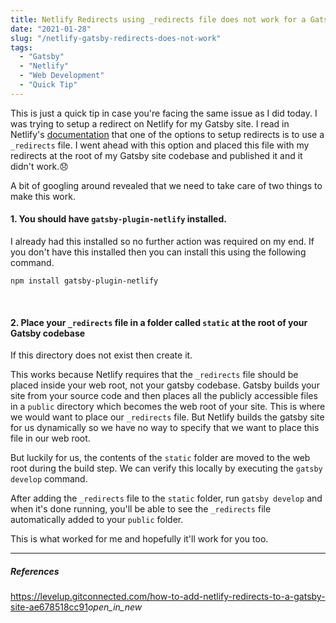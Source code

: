 ```yaml
---
title: Netlify Redirects using _redirects file does not work for a Gatsby site
date: "2021-01-28"
slug: "/netlify-gatsby-redirects-does-not-work"
tags:
  - "Gatsby"
  - "Netlify"
  - "Web Development"
  - "Quick Tip"
---
```


This is just a quick tip in case you're facing the same issue as I did today. I was trying to setup a redirect on Netlify for my Gatsby site. I read in Netlify's [documentation](https://docs.netlify.com/routing/redirects/#syntax-for-the-redirects-file) that one of the options to setup redirects is to use a `_redirects` file. I went ahead with this option and placed this file with my redirects at the root of my Gatsby site codebase and published it and it didn't work.😞 

A bit of googling around revealed that we need to take care of two things to make this work.

#### 1. You should have `gatsby-plugin-netlify` installed. 
I already had this installed so no further action was required on my end. If you don't have this installed then you can install this using the following command.

```
npm install gatsby-plugin-netlify
```

<br/>

#### 2. Place your `_redirects` file in a folder called `static` at the root of your Gatsby codebase 

If this directory does not exist then create it.

This works because Netlify requires that the `_redirects` file should be placed inside your web root, not your gatsby codebase. Gatsby builds your site from your source code and then places all the publicly accessible files in a `public` directory which becomes the web root of your site. This is where we would want to place our `_redirects` file. But Netlify builds the gatsby site for us dynamically so we have no way to specify that we want to place this file in our web root. 

But luckily for us, the contents of the `static` folder are moved to the web root during the build step. We can verify this locally by executing the `gatsby develop` command. 

After adding the `_redirects` file to the `static` folder, run `gatsby develop` and when it's done running, you'll be able to see the `_redirects` file automatically added to your `public` folder.

This is what worked for me and hopefully it'll work for you too.

---

##### References
<a href="https://levelup.gitconnected.com/how-to-add-netlify-redirects-to-a-gatsby-site-ae678518cc91" target="_blank">https://levelup.gitconnected.com/how-to-add-netlify-redirects-to-a-gatsby-site-ae678518cc91<i class="material-icons">open_in_new</i></a>
